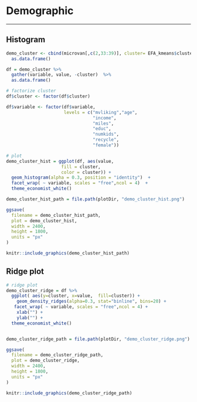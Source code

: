 # Demographic
***

## Histogram
```r
demo_cluster <- cbind(microvan[,c(2,33:39)], cluster= EFA_kmeans$cluster) %>%
  as.data.frame() 

df = demo_cluster %>%
  gather(variable, value, -cluster)  %>%
  as.data.frame()

# factorize cluster 
df$cluster <- factor(df$cluster)

df$variable <- factor(df$variable,
                      levels = c("mvliking","age",
                                 "income",
                                 "miles",
                                 "educ",
                                 "numkids",
                                 "recycle",
                                 "female"))

# plot
demo_cluster_hist = ggplot(df, aes(value, 
                     fill = cluster, 
                     color = cluster)) +
  geom_histogram(alpha = 0.3, position = "identity")  +
  facet_wrap( ~ variable, scales = "free",ncol = 4)  +
  theme_economist_white() 

demo_cluster_hist_path = file.path(plotDir, "demo_cluster_hist.png")

ggsave(
  filename = demo_cluster_hist_path,
  plot = demo_cluster_hist,
  width = 2400,
  height = 1800,
  units = "px"
)
```

```r
knitr::include_graphics(demo_cluster_hist_path)
```


## Ridge plot
```r
# ridge plot
demo_cluster_ridge = df %>%
  ggplot( aes(y=cluster, x=value,  fill=cluster)) +
    geom_density_ridges(alpha=0.3, stat="binline", bins=20) +
   facet_wrap( ~ variable, scales = "free",ncol = 4) +
    xlab("") +
    ylab("") +  
  theme_economist_white() 


demo_cluster_ridge_path = file.path(plotDir, "demo_cluster_ridge.png")

ggsave(
  filename = demo_cluster_ridge_path,
  plot = demo_cluster_ridge,
  width = 2400,
  height = 1800,
  units = "px"
)
```

```r
knitr::include_graphics(demo_cluster_ridge_path)
```